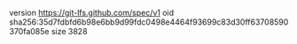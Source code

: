 version https://git-lfs.github.com/spec/v1
oid sha256:35d7fdbfd6b98e6bb9d99fdc0498e4464f93699c83d30ff63708590370fa085e
size 3828
